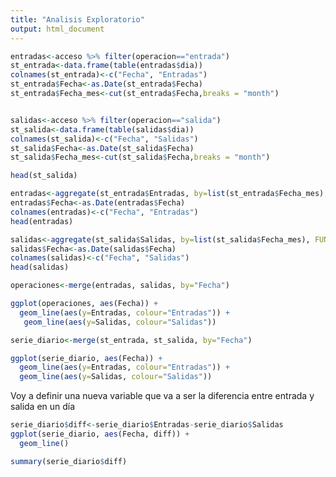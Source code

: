 ```yaml
---
title: "Analisis Exploratorio"
output: html_document
---
```


```r

entradas<-acceso %>% filter(operacion=="entrada")
st_entrada<-data.frame(table(entradas$dia))
colnames(st_entrada)<-c("Fecha", "Entradas")
st_entrada$Fecha<-as.Date(st_entrada$Fecha)
st_entrada$Fecha_mes<-cut(st_entrada$Fecha,breaks = "month")


salidas<-acceso %>% filter(operacion=="salida")
st_salida<-data.frame(table(salidas$dia))
colnames(st_salida)<-c("Fecha", "Salidas")
st_salida$Fecha<-as.Date(st_salida$Fecha)
st_salida$Fecha_mes<-cut(st_salida$Fecha,breaks = "month")

head(st_salida)
```

```r
entradas<-aggregate(st_entrada$Entradas, by=list(st_entrada$Fecha_mes), FUN=sum)
entradas$Fecha<-as.Date(entradas$Fecha)
colnames(entradas)<-c("Fecha", "Entradas")
head(entradas)

salidas<-aggregate(st_salida$Salidas, by=list(st_salida$Fecha_mes), FUN=sum)
salidas$Fecha<-as.Date(salidas$Fecha)
colnames(salidas)<-c("Fecha", "Salidas")
head(salidas)

operaciones<-merge(entradas, salidas, by="Fecha")
```

```r
ggplot(operaciones, aes(Fecha)) + 
  geom_line(aes(y=Entradas, colour="Entradas")) +
   geom_line(aes(y=Salidas, colour="Salidas"))
```



```r
serie_diario<-merge(st_entrada, st_salida, by="Fecha")

ggplot(serie_diario, aes(Fecha)) +
  geom_line(aes(y=Entradas, colour="Entradas")) +
  geom_line(aes(y=Salidas, colour="Salidas"))
```

Voy a definir una nueva variable que va a ser la diferencia entre entrada y salida en un día

```r
serie_diario$diff<-serie_diario$Entradas-serie_diario$Salidas
ggplot(serie_diario, aes(Fecha, diff)) + 
  geom_line()
```

```r
summary(serie_diario$diff)
```

